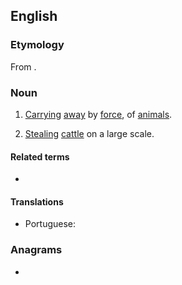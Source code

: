 ==English==
===Etymology===
From {{der|en|la|abigeātus}}.
===Noun===
{{en-noun|-}}

# {{lb|en|legal}} [[carry|Carrying]] [[away]] by [[force]], {{non-gloss definition|especially}} of [[animal]]s.
# {{lb|en|archaic}} [[steal|Stealing]] [[cattle]] on a large scale.

====Related terms====
* {{l|en|abactor}}

====Translations====
{{trans-top|carrying away by force}}
* Portuguese: {{t+|pt|abigeato}}
{{trans-mid}}
{{trans-bottom}}

===Anagrams===
* {{anagrams|en|a=aabcinot|botanica}}